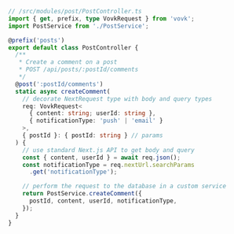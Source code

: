 ```ts
// /src/modules/post/PostController.ts
import { get, prefix, type VovkRequest } from 'vovk';
import PostService from './PostService';

@prefix('posts')
export default class PostController {
  /**
   * Create a comment on a post
   * POST /api/posts/:postId/comments
   */
  @post(':postId/comments')
  static async createComment(
    // decorate NextRequest type with body and query types
    req: VovkRequest<
      { content: string; userId: string }, 
      { notificationType: 'push' | 'email' }
    >,
    { postId }: { postId: string } // params
  ) {
    // use standard Next.js API to get body and query
    const { content, userId } = await req.json();
    const notificationType = req.nextUrl.searchParams
      .get('notificationType');

    // perform the request to the database in a custom service
    return PostService.createComment({ 
      postId, content, userId, notificationType,
    });
  }
}
```